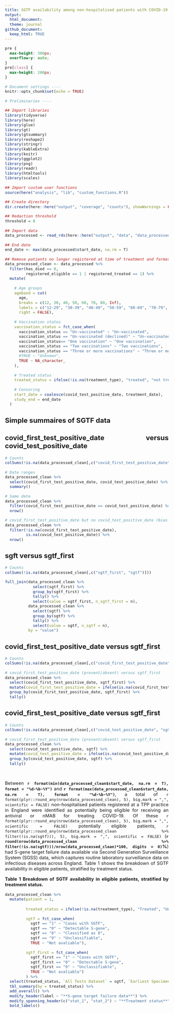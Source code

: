 ```yaml
---
title: SGTF availability among non-hospitalised patients with COVID-19 eligible for antivirals and neutralising monoclonal antibodies
output:
  html_document:
  theme: journal
github_document:
  keep_html: TRUE
---
```

  
```css
pre {
  max-height: 300px;
  overflow-y: auto;
}
pre[class] {
  max-height: 200px;
}
```

<style>
  body {
    text-align: justify;
     font-size: 11pt}
</style>

  
```r
# Document settings ----
knitr::opts_chunk$set(echo = TRUE)

# Preliminaries ----

## Import libraries
library(tidyverse)
library(here)
library(glue)
library(gt)
library(gtsummary)
library(reshape2)
library(stringr)
library(kableExtra)
library(knitr)
library(ggplot2)
library(png)
library(readr)
library(htmltools)
library(scales)

## Import custom user functions
source(here("analysis", "lib", "custom_functions.R"))

## Create directory
dir.create(here::here("output", "coverage", "counts"), showWarnings = FALSE, recursive=TRUE)

## Redaction threshold
threshold = 8

## Import data
data_processed <- read_rds(here::here("output", "data", "data_processed_clean.rds"))

## End date
end_date <- max(data_processed$start_date, na.rm = T)

## Remove patients no longer registered at time of treatment and format variables
data_processed_clean <- data_processed %>%
  filter(has_died == 0,
         registered_eligible == 1 | registered_treated == 1) %>%
  mutate(
    
    # Age groups
    ageband = cut(
      age,
      breaks = c(12, 30, 40, 50, 60, 70, 80, Inf),
      labels = c("12-29", "30-39", "40-49", "50-59", "60-69", "70-79", "80+"),
      right = FALSE),
    
    # Vaccination status
    vaccination_status = fct_case_when(
      vaccination_status == "Un-vaccinated" ~ "Un-vaccinated",
      vaccination_status == "Un-vaccinated (declined)" ~ "Un-vaccinated (declined)",
      vaccination_status== "One vaccination" ~ "One vaccination",
      vaccination_status == "Two vaccinations" ~ "Two vaccinations",
      vaccination_status == "Three or more vaccinations" ~ "Three or more vaccinations",
      #TRUE ~ "Unknown",
      TRUE ~ NA_character_
    ),
    
    # Treated status
    treated_status = ifelse(!is.na(treatment_type), "treated", "not treated"),
    
    # Censoring
    start_date = coalesce(covid_test_positive_date, treatment_date),
    study_end = end_date
  )


```


## Simple summaires of SGTF data

## covid_first_test_positive_date versus covid_test_positive_date
```r

# Counts
colSums(!is.na(data_processed_clean[,c("covid_first_test_positive_date", "covid_test_positive_date")]))

# Date ranges
data_processed_clean %>% 
  select(covid_first_test_positive_date, covid_test_positive_date) %>%
  summary()

# Same date
data_processed_clean %>%
  filter(covid_first_test_positive_date == covid_test_positive_date) %>%
  nrow()

# covid_first_test_positive_date but no covid_test_positive_date (bias because of study pop inclusion criteria)
data_processed_clean %>%
  filter(!is.na(covid_first_test_positive_date),
         is.na(covid_test_positive_date)) %>%
  nrow()

```

## sgft versus sgtf_first
```r

# Counts
colSums(!is.na(data_processed_clean[,c("sgtf_first", "sgtf")]))

full_join(data_processed_clean %>% 
            select(sgtf_first) %>%
            group_by(sgtf_first) %>%
            tally() %>%
            select(value = sgtf_first, n_sgtf_first = n),
          data_processed_clean %>% 
            select(sgtf) %>%
            group_by(sgtf) %>%
            tally() %>%
            select(value = sgtf, n_sgtf = n),
          by = "value")

```

## covid_first_test_positive_date versus sgtf_first
```r

# Counts
colSums(!is.na(data_processed_clean[,c("covid_first_test_positive_date", "sgtf_first")]))

# covid_first_test_positive_date (present/absent) versus sgtf_first
data_processed_clean %>% 
  select(covid_first_test_positive_date, sgtf_first) %>%
  mutate(covid_first_test_positive_date = ifelse(is.na(covid_first_test_positive_date), 0 ,1)) %>%
  group_by(covid_first_test_positive_date, sgtf_first) %>%
  tally()

```

## covid_first_test_positive_date versus sgtf_first
```r

# Counts
colSums(!is.na(data_processed_clean[,c("covid_test_positive_date", "sgtf")]))

# covid_first_test_positive_date (present/absent) versus sgtf_first
data_processed_clean %>% 
  select(covid_test_positive_date, sgtf) %>%
  mutate(covid_test_positive_date = ifelse(is.na(covid_test_positive_date), 0 ,1)) %>%
  group_by(covid_test_positive_date, sgtf) %>%
  tally()

```



<br>



Between **`r format(min(data_processed_clean$start_date, na.rm = T), format = "%d-%b-%Y")`** and **`r format(max(data_processed_clean$start_date, na.rm = T), format = "%d-%b-%Y")`**, a total of `r format(plyr::round_any(nrow(data_processed_clean), 5), big.mark = ",", scientific = FALSE)` non-hospitalised patients registered at a TPP practice in England were identified as potentially being eligible for receiving an antiviral or nMAB for treating COVID-19. Of these `r format(plyr::round_any(nrow(data_processed_clean), 5), big.mark = ",", scientific = FALSE)` potentially eligible patients, `r format(plyr::round_any(nrow(data_processed_clean %>% filter(!is.na(sgtf))), 5), big.mark = ",", scientific = FALSE)` (**`r round(nrow(data_processed_clean %>% filter(!is.na(sgtf)))/nrow(data_processed_clean)*100, digits = 0)`%**) had S-gene target failure data available via Second Generation Surveillance System (SGSS) data, which captures routine laboratory surveillance data on infectious diseases across England. Table 1 shows the breakdown of SGTF availability in eligible patients, stratified by treatment status. 

**Table 1 Breakdown of SGTF availability in eligible patients, stratified by treatment status.**

```r

data_processed_clean %>%
  mutate(patient = 1,
         
         treated_status = ifelse(!is.na(treatment_type), "Treated", "Untreated"),
         
         sgtf = fct_case_when(
           sgtf == "1" ~ "Cases with SGTF",
           sgtf == "0" ~ "Detectable S-gene",
           sgtf == "8" ~ "Classified as 8",
           sgtf == "9" ~ "Unclassifiable",
           TRUE ~ "Not avaliable"),
         
         sgtf_first = fct_case_when(
           sgtf_first == "1" ~ "Cases with SGTF",
           sgtf_first == "0" ~ "Detectable S-gene",
           sgtf_first == "9" ~ "Unclassifiable",
           TRUE ~ "Not avaliable")
         ) %>%
  select(treated_status, `All Tests Dataset` = sgtf, `Earliest Specimen Dataset` = sgtf_first) %>%
  tbl_summary(by = treated_status) %>%
  add_overall() %>%
  modify_header(label ~ "**S-gene target failure data**") %>%
  modify_spanning_header(c("stat_1", "stat_2") ~ "**Treatment status**") %>%
  bold_labels()

```

<br>






